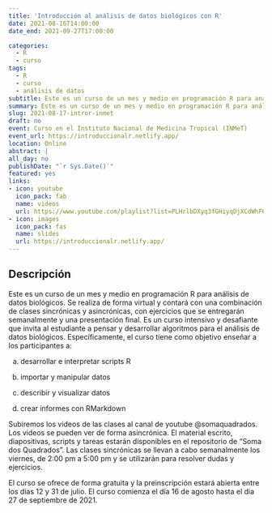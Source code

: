 ```yaml
---
title: 'Introducción al análisis de datos biológicos con R'
date: 2021-08-16T14:00:00
date_end: 2021-09-27T17:00:00

categories:
  - R
  - curso
tags:
  - R
  - curso
  - análisis de datos
subtitle: Este es un curso de un mes y medio en programación R para análisis de datos biológicos.
summary: Este es un curso de un mes y medio en programación R para análisis de datos biológicos. Se realiza de forma virtual y contará con una combinación de clases sincrónicas y asincrónicas, con ejercicios que se entregarán semanalmente y una presentación final.
slug: 2021-08-17-intror-inmet
draft: no
event: Curso en el Instituto Nacional de Medicina Tropical (INMeT)
event_url: https://introduccionalr.netlify.app/
location: Online
abstract: |
all_day: no
publishDate: "`r Sys.Date()`"
featured: yes
links:
- icon: youtube
  icon_pack: fab
  name: videos
  url: https://www.youtube.com/playlist?list=PLHrlbDXyq3fGHiyqDjXCdWhF6TlTY6U4E
- icon: images
  icon_pack: fas
  name: slides
  url: https://introduccionalr.netlify.app/
---
```


## Descripción

Este es un curso de un mes y medio en programación R para análisis de datos biológicos. Se realiza de forma virtual y contará con una combinación de clases sincrónicas y asincrónicas, con ejercicios que se entregarán semanalmente y una presentación final. Es un curso intensivo y desafiante que invita al estudiante a pensar y desarrollar algoritmos para el análisis de datos biológicos. Específicamente, el curso tiene como objetivo enseñar a los participantes a:

(a) desarrollar e interpretar scripts R

(b) importar y manipular datos

(c) describir y visualizar datos

(d) crear informes con RMarkdown

Subiremos los videos de las clases al canal de youtube @somaquadrados. Los videos se pueden ver de forma asincrónica. El material escrito, diapositivas, scripts y tareas estarán disponibles en el repositorio de “Soma dos Quadrados”. Las clases sincrónicas se llevan a cabo semanalmente los viernes, de 2:00 pm a 5:00 pm y se utilizarán para resolver dudas y ejercicios.

El curso se ofrece de forma gratuita y la preinscripción estará abierta entre los días 12 y 31 de julio. El curso comienza el día 16 de agosto hasta el dia 27 de septiembre de 2021.

